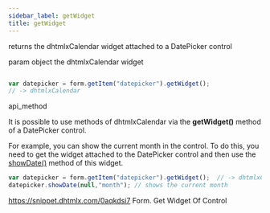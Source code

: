 ```yaml
---
sidebar_label: getWidget
title: getWidget
---
```



          


<Short>
 returns the dhtmlxCalendar widget attached to a DatePicker control




</Short>



param   object    the dhtmlxCalendar widget

~~~js

var datepicker = form.getItem("datepicker").getWidget();  
// -> dhtmlxCalendar


~~~
 api_method

<Descr>

It is possible to use methods of dhtmlxCalendar via the <strong>getWidget()</strong> method of a DatePicker control.

For example, you can show the current month in the control. To do this, you need to get the widget attached to the DatePicker control and then use the [showDate()](/calendar/api/calendar_showdate_method) method of this widget.

~~~js
var datepicker = form.getItem("datepicker").getWidget();  // -> dhtmlxCalendar
datepicker.showDate(null,"month"); // shows the current month
~~~

https://snippet.dhtmlx.com/0aqkdsi7	Form. Get Widget Of Control



</Descr>

